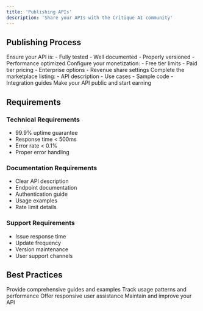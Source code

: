 ```yaml
---
title: 'Publishing APIs'
description: 'Share your APIs with the Critique AI community'
---
```


## Publishing Process

<Steps>
  <Step title="Prepare API">
    Ensure your API is:
    - Fully tested
    - Well documented
    - Properly versioned
    - Performance optimized
  </Step>
  
  <Step title="Set Pricing">
    Configure your monetization:
    - Free tier limits
    - Paid tier pricing
    - Enterprise options
    - Revenue share settings
  </Step>
  
  <Step title="Submit">
    Complete the marketplace listing:
    - API description
    - Use cases
    - Sample code
    - Integration guides
  </Step>
  
  <Step title="Launch">
    Make your API public and start earning
  </Step>
</Steps>

## Requirements

### Technical Requirements
- 99.9% uptime guarantee
- Response time < 500ms
- Error rate < 0.1%
- Proper error handling

### Documentation Requirements
- Clear API description
- Endpoint documentation
- Authentication guide
- Usage examples
- Rate limit details

### Support Requirements
- Issue response time
- Update frequency
- Version maintenance
- User support channels

## Best Practices

<CardGroup cols={2}>
  <Card title="Documentation" icon="book">
    Provide comprehensive guides and examples
  </Card>
  
  <Card title="Monitoring" icon="chart-line">
    Track usage patterns and performance
  </Card>
  
  <Card title="Support" icon="headset">
    Offer responsive user assistance
  </Card>
  
  <Card title="Updates" icon="arrows-rotate">
    Maintain and improve your API
  </Card>
</CardGroup> 